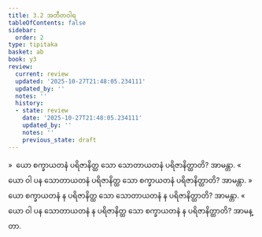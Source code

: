 ```yaml
---
title: 3.2 အတီတဝါရ
tableOfContents: false
sidebar:
  order: 2
type: tipitaka
basket: ab
book: y3
review:
  current: review
  updated: '2025-10-27T21:48:05.234111'
  updated_by: ''
  notes: ''
  history:
  - state: review
    date: '2025-10-27T21:48:05.234111'
    updated_by: ''
    notes: ''
    previous_state: draft
---
```



<ReviewStatus review={frontmatter.review} showDetails={true} />

<HypothesisAnnotation frontmatter={frontmatter} />

<DynamicBreadcrumb />

<Division number="250" book="y3" e="ch" v="33" p="192">

<Paragraph number="1914" book="y3">
»  ယော စက္ခာယတနံ ပရိဇာနိတ္ထ သော သောတာယတနံ ပရိဇာနိတ္ထာတိ? အာမန္တာ.
</Paragraph>

<Paragraph number="1915" book="y3">
«  ယော ဝါ ပန သောတာယတနံ ပရိဇာနိတ္ထ သော စက္ခာယတနံ ပရိဇာနိတ္ထာတိ? အာမန္တာ.
</Paragraph>

<Paragraph number="1916" book="y3">
»  ယော စက္ခာယတနံ န ပရိဇာနိတ္ထ သော သောတာယတနံ န ပရိဇာနိတ္ထာတိ? အာမန္တာ.
</Paragraph>

<Paragraph number="1917" book="y3">
«  ယော ဝါ ပန သောတာယတနံ န ပရိဇာနိတ္ထ သော စက္ခာယတနံ န ပရိဇာနိတ္ထာတိ? အာမန္တာ.
</Paragraph>
</Division>